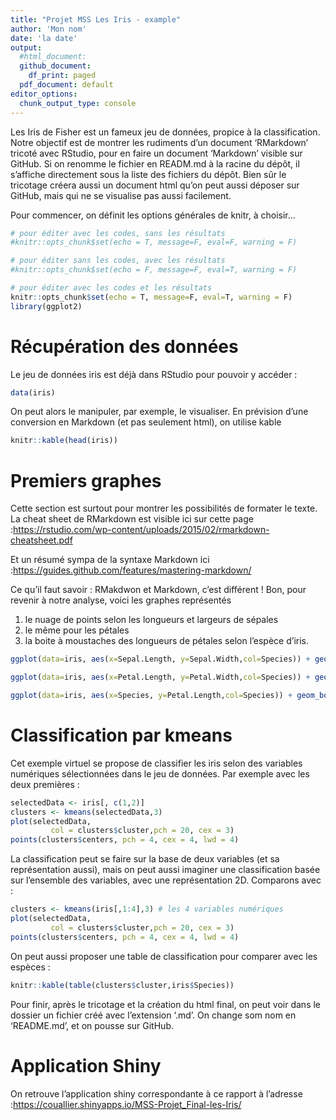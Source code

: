```yaml
---
title: "Projet MSS Les Iris - example"
author: 'Mon nom'
date: 'la date'
output:
  #html_document:
  github_document:
    df_print: paged
  pdf_document: default
editor_options: 
  chunk_output_type: console
---
```



Les Iris de Fisher est un fameux jeu de données, propice à la classification. Notre objectif est de montrer les rudiments d'un document 'RMarkdown' tricoté avec RStudio, pour en faire un document 'Markdown' visible sur GitHub. Si on renomme le fichier en READM.md à la racine du dépôt, il s'affiche directement sous la liste des fichiers du dépôt. Bien sûr le tricotage créera aussi un document html qu'on peut aussi déposer sur GitHub, mais qui ne se visualise pas aussi facilement.


Pour commencer, on définit les options générales de knitr, à choisir...
```r
# pour éditer avec les codes, sans les résultats
#knitr::opts_chunk$set(echo = T, message=F, eval=F, warning = F) 

# pour éditer sans les codes, avec les résultats
#knitr::opts_chunk$set(echo = F, message=F, eval=T, warning = F)

# pour éditer avec les codes et les résultats
knitr::opts_chunk$set(echo = T, message=F, eval=T, warning = F)
library(ggplot2)
```


# Récupération des données
Le jeu de données iris est déjà dans RStudio pour pouvoir y accéder : 
```r
data(iris)
```

On peut alors le manipuler, par exemple, le visualiser. En prévision d'une conversion en Markdown (et pas seulement html), on utilise kable

```r
knitr::kable(head(iris))
```

# Premiers graphes

Cette section est surtout pour montrer les possibilités de formater le texte. La cheat sheet de RMarkdown est visible ici sur cette page :<https://rstudio.com/wp-content/uploads/2015/02/rmarkdown-cheatsheet.pdf>

Et un résumé sympa de la syntaxe Markdown ici :<https://guides.github.com/features/mastering-markdown/>

Ce qu'il faut savoir : RMakdwon et Markdown, c'est différent !
Bon, pour revenir à notre analyse, voici les graphes représentés

1. le nuage de points selon les longueurs et largeurs de sépales
2. le même pour les pétales
3. la boite à moustaches des longueurs de pétales selon l'espèce d'iris.

```r
ggplot(data=iris, aes(x=Sepal.Length, y=Sepal.Width,col=Species)) + geom_point(size=3, alpha=0.7)+ggtitle('Graphe selon les Sépales')
```

```r
ggplot(data=iris, aes(x=Petal.Length, y=Petal.Width,col=Species)) + geom_point(size=3, alpha=0.7)+ggtitle('Graphe selon les Pétales')
```

```r
ggplot(data=iris, aes(x=Species, y=Petal.Length,col=Species)) + geom_boxplot()
```

# Classification par kmeans

Cet exemple virtuel se propose de classifier les iris selon des variables numériques  sélectionnées dans le jeu de données. Par exemple avec les deux premières : 
```r
selectedData <- iris[, c(1,2)]
clusters <- kmeans(selectedData,3)
plot(selectedData,
         col = clusters$cluster,pch = 20, cex = 3)
points(clusters$centers, pch = 4, cex = 4, lwd = 4)
```

La classification peut se faire sur la base de deux variables (et sa représentation aussi), mais on peut aussi imaginer une classification basée sur l'ensemble des variables, avec une représentation 2D. Comparons avec : 

```r
clusters <- kmeans(iris[,1:4],3) # les 4 variables numériques
plot(selectedData,
         col = clusters$cluster,pch = 20, cex = 3)
points(clusters$centers, pch = 4, cex = 4, lwd = 4)
```

On peut aussi proposer une table de classification pour comparer avec les espèces : 
```r
knitr::kable(table(clusters$cluster,iris$Species))
```

Pour finir, après le tricotage et la création du html final, on peut voir dans le dossier un fichier créé avec l'extension '.md'. On change som nom en 'README.md', et on pousse sur GitHub. 

# Application Shiny

On retrouve l'application shiny correspondante à ce rapport à l'adresse :<https://couallier.shinyapps.io/MSS-Projet_Final-les-Iris/>